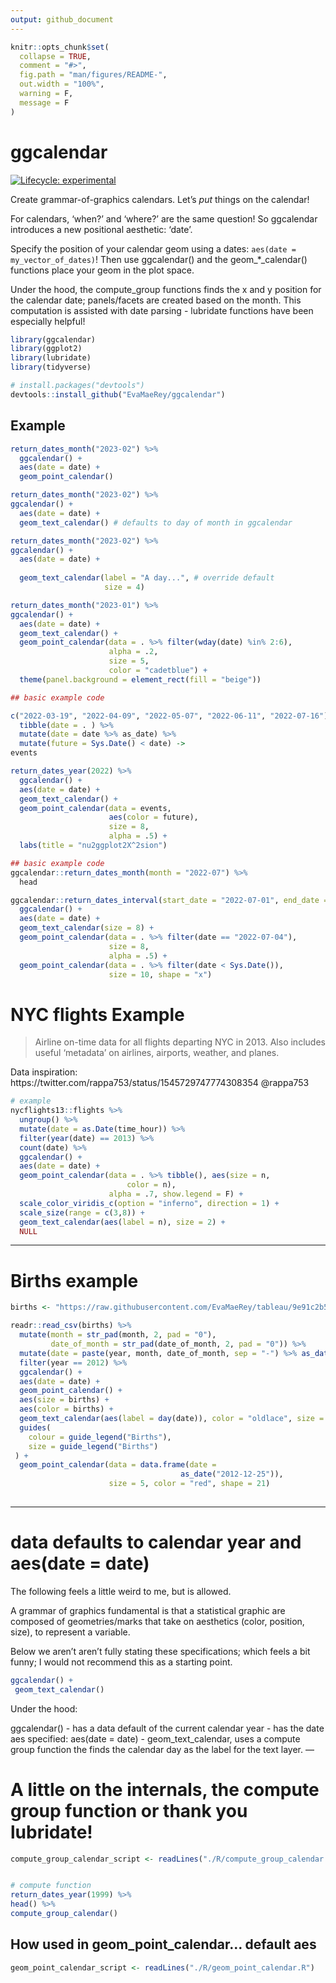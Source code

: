 ```yaml
---
output: github_document
---
```


<!-- README.md is generated from README.Rmd. Please edit that file -->

```r
knitr::opts_chunk$set(
  collapse = TRUE,
  comment = "#>",
  fig.path = "man/figures/README-",
  out.width = "100%",
  warning = F,
  message = F
)
```

# ggcalendar

<!-- badges: start -->
[![Lifecycle: experimental](https://img.shields.io/badge/lifecycle-experimental-orange.svg)](https://lifecycle.r-lib.org/articles/stages.html#experimental)
<!-- badges: end -->

Create grammar-of-graphics calendars. Let's *put* things on the calendar!  

For calendars, 'when?' and 'where?' are the same question!  So ggcalendar introduces a new positional aesthetic: 'date'.  

Specify the position of your calendar geom using a dates: `aes(date = my_vector_of_dates)`!  Then use ggcalendar() and the geom_*_calendar() functions place your geom in the plot space. 

Under the hood, the compute_group functions finds the x and y position for the calendar date; panels/facets are created based on the month. This computation is assisted with date parsing - lubridate functions have been especially helpful! 


```r
library(ggcalendar)
library(ggplot2)
library(lubridate)
library(tidyverse)
```


``` r
# install.packages("devtools")
devtools::install_github("EvaMaeRey/ggcalendar")
```
## Example




```r
return_dates_month("2023-02") %>% 
  ggcalendar() + 
  aes(date = date) + 
  geom_point_calendar()

return_dates_month("2023-02") %>% 
ggcalendar() + 
  aes(date = date) +
  geom_text_calendar() # defaults to day of month in ggcalendar

return_dates_month("2023-02") %>% 
ggcalendar() + 
  aes(date = date) + 
  
  geom_text_calendar(label = "A day...", # override default
                     size = 4)

return_dates_month("2023-01") %>% 
ggcalendar() + 
  aes(date = date) + 
  geom_text_calendar() + 
  geom_point_calendar(data = . %>% filter(wday(date) %in% 2:6),
                      alpha = .2,
                      size = 5,
                      color = "cadetblue") + 
  theme(panel.background = element_rect(fill = "beige"))

```

```r

## basic example code

c("2022-03-19", "2022-04-09", "2022-05-07", "2022-06-11", "2022-07-16") %>% 
  tibble(date = . ) %>% 
  mutate(date = date %>% as_date) %>% 
  mutate(future = Sys.Date() < date) ->
events

return_dates_year(2022) %>% 
  ggcalendar() +
  aes(date = date) +
  geom_text_calendar() + 
  geom_point_calendar(data = events,
                      aes(color = future),
                      size = 8, 
                      alpha = .5) +
  labs(title = "nu2ggplot2X^2sion")


```



```r

## basic example code
ggcalendar::return_dates_month(month = "2022-07") %>% 
  head

ggcalendar::return_dates_interval(start_date = "2022-07-01", end_date = "2022-08-31") %>% 
  ggcalendar() +
  aes(date = date) +
  geom_text_calendar(size = 8) + 
  geom_point_calendar(data = . %>% filter(date == "2022-07-04"),
                      size = 8, 
                      alpha = .5) +
  geom_point_calendar(data = . %>% filter(date < Sys.Date()),
                      size = 10, shape = "x")
```

# NYC flights Example

> Airline on-time data for all flights departing NYC in 2013. Also includes useful 'metadata' on airlines, airports, weather, and planes.



Data inspiration:  https://twitter.com/rappa753/status/1545729747774308354 @rappa753

```r

# example 
nycflights13::flights %>% 
  ungroup() %>% 
  mutate(date = as.Date(time_hour)) %>% 
  filter(year(date) == 2013) %>% 
  count(date) %>% 
  ggcalendar() +
  aes(date = date) +
  geom_point_calendar(data = . %>% tibble(), aes(size = n, 
                          color = n), 
                      alpha = .7, show.legend = F) + 
  scale_color_viridis_c(option = "inferno", direction = 1) + 
  scale_size(range = c(3,8)) +
  geom_text_calendar(aes(label = n), size = 2) + 
  NULL
```


---


# Births example

```r
births <- "https://raw.githubusercontent.com/EvaMaeRey/tableau/9e91c2b5ee803bfef10d35646cf4ce6675b92b55/tidytuesday_data/2018-10-02-us_births_2000-2014.csv"

readr::read_csv(births) %>% 
  mutate(month = str_pad(month, 2, pad = "0"),
         date_of_month = str_pad(date_of_month, 2, pad = "0")) %>% 
  mutate(date = paste(year, month, date_of_month, sep = "-") %>% as_date()) %>% 
  filter(year == 2012) %>% 
  ggcalendar() + 
  aes(date = date) + 
  geom_point_calendar() +
  aes(size = births) +
  aes(color = births) +
  geom_text_calendar(aes(label = day(date)), color = "oldlace", size = 2) + 
  guides(
    colour = guide_legend("Births"),
    size = guide_legend("Births")
 ) + 
  geom_point_calendar(data = data.frame(date =
                                      as_date("2012-12-25")),
                      size = 5, color = "red", shape = 21)
  


```

---

# data defaults to calendar year and aes(date = date)

The following feels a little weird to me, but is allowed.  

A grammar of graphics fundamental is that a statistical graphic are composed of geometries/marks that take on aesthetics (color, position, size), to represent a variable.

Below we aren't aren't fully stating these specifications; which feels a bit funny; I would not recommend this as a starting point.  

```r
ggcalendar() + 
 geom_text_calendar()
```

Under the hood:

ggcalendar() 
  - has a data default of the current calendar year
  - has the date aes specified: aes(date = date)
  - geom_text_calendar, uses a compute group function the finds the calendar day as the label for the text layer.
---

# A little on the internals, the compute group function or thank you lubridate!


```r
compute_group_calendar_script <- readLines("./R/compute_group_calendar.R")
```

```r
```

```r
# compute function
return_dates_year(1999) %>%
head() %>%
compute_group_calendar()
```



## How used in geom_point_calendar... default aes

```r
geom_point_calendar_script <- readLines("./R/geom_point_calendar.R")
```


```r
```



